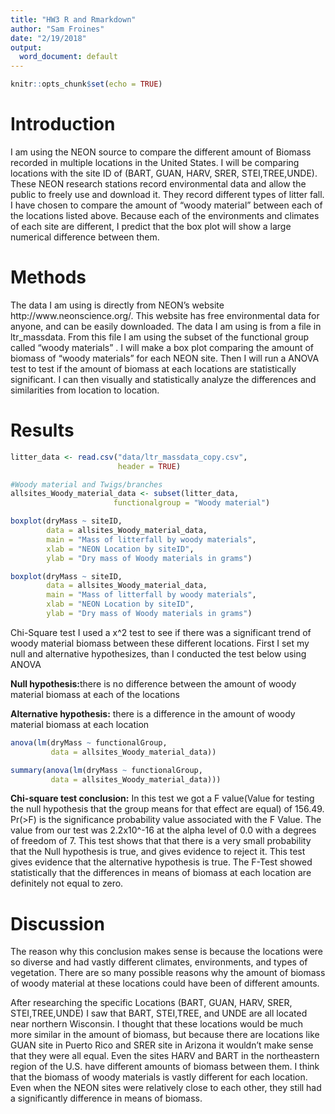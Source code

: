 ```yaml
---
title: "HW3 R and Rmarkdown"
author: "Sam Froines"
date: "2/19/2018"
output:
  word_document: default
---
```


```r
knitr::opts_chunk$set(echo = TRUE)
```



# Introduction

  I am using the NEON source to compare the different amount of Biomass recorded in multiple locations in the United States. I will be comparing locations with the site ID of (BART, GUAN, HARV, SRER, STEI,TREE,UNDE). These NEON research stations record environmental data and allow the public to freely use and download it. They record different types of litter fall. I have chosen to compare the amount of "woody material" between each of the locations listed above. Because  each of the environments and climates of each site are different, I predict that the box plot will show a large numerical difference between them.


# Methods

  The data I am using is directly from NEON's website http://www.neonscience.org/. This website has free environmental  data for anyone, and can be easily downloaded. The data I am using is from a file in ltr_massdata. From this file I am using the subset of the functional group called "woody materials" . I will make a box plot comparing the amount of biomass of "woody materials" for each NEON site.   Then I will run a ANOVA test to test if the amount of biomass at each locations are statistically significant. I can then visually and statistically analyze the differences and similarities from location to location. 




# Results

```r
litter_data <- read.csv("data/ltr_massdata_copy.csv",
                        header = TRUE)
```
```r
#Woody material and Twigs/branches
allsites_Woody_material_data <- subset(litter_data,
                       functionalgroup = "Woody material")
```


```r


boxplot(dryMass ~ siteID,
        data = allsites_Woody_material_data, 
        main = "Mass of litterfall by woody materials",
        xlab = "NEON Location by siteID",
        ylab = "Dry mass of Woody materials in grams")


```

```r


boxplot(dryMass ~ siteID,
        data = allsites_Woody_material_data, 
        main = "Mass of litterfall by woody materials",
        xlab = "NEON Location by siteID",
        ylab = "Dry mass of Woody materials in grams")


```


Chi-Square test
I used a x^2 test to see if there was a significant trend of woody material biomass between these different locations. First I set my null and alternative hypothesizes, than I conducted the test below using ANOVA

**Null hypothesis:**there is no difference between the amount of woody material biomass at each of the locations

**Alternative hypothesis:** there is a difference in the amount of woody material biomass at each location


```r

anova(lm(dryMass ~ functionalGroup,
         data = allsites_Woody_material_data))

summary(anova(lm(dryMass ~ functionalGroup,
         data = allsites_Woody_material_data)))
```

**Chi-square test conclusion:**
  In this test we got a F value(Value for testing the null hypothesis that the group means for that effect are equal) of 156.49. Pr(>F) is the significance probability value associated with the F Value. The value from our test was 2.2x10^-16 at the alpha level of 0.0 with a degrees of freedom of 7. This test shows that that there is a very small probability that the Null hypothesis is true, and gives evidence to reject it. This test gives evidence that the alternative hypothesis is true. The F-Test showed statistically that the differences in means of biomass at each location are definitely not equal to zero. 







# Discussion

  The reason why this conclusion makes sense is because the locations were so diverse and had vastly different climates, environments, and types of vegetation. There are so many possible reasons why the amount of biomass of woody material at these locations could have been of different amounts. 

  After researching the specific Locations (BART, GUAN, HARV, SRER, STEI,TREE,UNDE) I saw that BART, STEI,TREE, and UNDE are all located near northern Wisconsin. I thought that these locations would be much more similar in the amount of biomass, but because there are locations like GUAN site in Puerto Rico and SRER site in Arizona it wouldn't make sense that they were all equal. Even the sites HARV and BART in the northeastern region of the U.S. have different amounts of biomass between them. I think that the biomass of woody materials is vastly different for each location. Even when the NEON sites were relatively close to each other, they still had a significantly difference in means of biomass.





